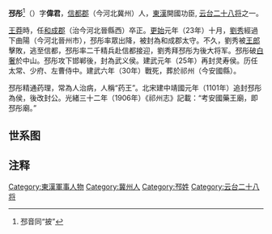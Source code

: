 '''邳彤'''<ref>邳音同“披”</ref>（{{Bd|前1世紀||30年}}）字'''偉君'''，[[信都郡|信都郡]]（今河北冀州）人，[[東漢|東漢]]開國功臣, [[云台二十八将|云台二十八将]]之一。

[[王莽|王莽]]時，任[[和成郡|和成郡]]（治今河北晉縣西）卒正。[[更始_(漢朝)|更始]]元年（23年）十月，[[劉秀|劉秀]]經過下曲陽（今河北晉州市），邳彤率眾出降，被封為和成郡太守。不久，劉秀被[[王郎|王郎]]擊敗，逃至信都，邳彤率二千精兵赴信都接迎，劉秀拜邳彤为後大将军。邳彤破[[白奢|白奢]]於中山。邳彤攻下邯郸後，封為武义侯。建武元年（25年）再封灵寿侯。历任太常、少府、左曹侍中。建武六年（30年）戰死，葬於祁州（今安國縣）。

邳彤精通药理，常為人治病，人稱“药王”。北宋建中靖國元年（1101年）追封邳彤為侯，後改封公。光緒三十二年（1906年）《祁州志》記載：“考安國藥王廟，即邳彤廟。”

==世系图==
<center>
{{familytree/start}}
{{familytree | | | | | Ji |Ji=[[邳吉|邳吉]] }}
{{familytree | | | | | |!| }}
{{familytree | | | | | To |To=灵寿侯'''邳彤''' }}
{{familytree | |,|-|-|-|^|-|-|-|.|}}
{{familytree | Ta | | | | | | Mo |Ta=乐陵侯[[邳汤|邳汤]]|Mo=□ }}
{{familytree | |!| | | | | | | |!| }}
{{familytree | Mo | | | | | | Yi |Mo=乐陵侯邳某|Yi=平亭侯[[邳音|邳音]] }}
{{familytree | | | | | | | | | |!| }}
{{familytree | | | | | | | | | Ch |Ch=平亭侯[[邳柴|邳柴]]}}
{{familytree/end}}
</center>
{{云台二十八将}}

==注释==
{{wikisource|後漢書/卷21#邳彤|後漢書邳彤传}}
{{reflist}}

[[Category:東漢軍事人物|Category:東漢軍事人物]]
[[Category:冀州人|Category:冀州人]]
[[Category:邳姓|Category:邳姓]]
[[Category:云台二十八将|Category:云台二十八将]]